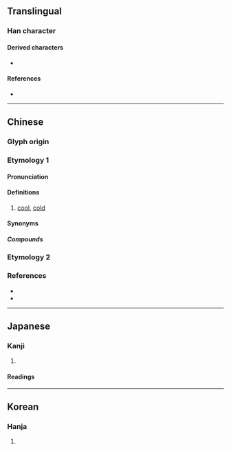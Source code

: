 {{character info}}
==Translingual==

===Han character===
{{Han char|rn=15|rad=冫|as=08|sn=10|four=35127|canj=IMQMB|ids=⿰冫青(GHT),冫靑(JK)}}

====Derived characters====
* {{l|mul|[[𠘒]]}}

====References====
* {{Han ref|kx=0132.420|dkj=01666|dj=0296.300|hdz=10298.010|uh=51CA|ud=20938|bh=D0E1|bd=53473}}

----

==Chinese==

===Glyph origin===
{{Han etym}}
{{Han compound|仌|青|ls=psc|c1=s|c2=p|t1=ice}}

===Etymology 1===
{{zh-forms}}

====Pronunciation====
{{zh-pron
|m=qìng
|c=cing3,zing6
|mb=che̿ng
|md=chéng
|mn=chhìn
|mc=y
|oc=y
|cat=
}}

====Definitions====
{{zh-hanzi}}

# [[cool]], [[cold]]

====Synonyms====
{{zh-dial|冷}}

=====Compounds=====
{{zh-der|冬溫夏凊|凊心:chhìn-sim;Min Nan|凊彩:chhìn-chhái;Min Nan}}

===Etymology 2===
{{zh-see|清|v}}

===References===
* {{R:twedu|B00210}}
* {{R:yue:Hanzi}}

----

==Japanese==

===Kanji===
{{ja-kanji|grade=|rs=冫08}}

# {{rfdef|ja|sort=冫08}}

====Readings====
{{ja-readings
|goon=しょう<しやう
|on=せい
|kun=さむ-い, すず-し.い
}}

----

==Korean==

===Hanja===
{{ko-hanja|서늘하다|서늘할|청}}

# {{rfdef|ko|sort=冫08}}